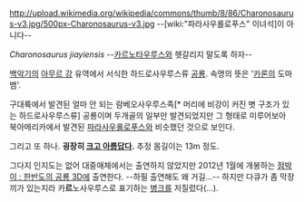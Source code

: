 http://upload.wikimedia.org/wikipedia/commons/thumb/8/86/Charonosaurus-v3.jpg/500px-Charonosaurus-v3.jpg
--[wiki:"파라사우롤로푸스" 이녀석]이 아니다--

''Charonosaurus jiayiensis''
--[[카르노타우루스]]와 헷갈리지 말도록 하자--

[[백악기]]의 [[아무르 강]] 유역에서 서식한 하드로사우루스류 [[공룡]]. 속명의 뜻은 '[[카론]]의 도마뱀'.

구대륙에서 발견된 얼마 안 되는 람베오사우루스족[* 머리에 비강이 커진 볏 구조가 있는 하드로사우루스류] 공룡이며 두개골의 일부만 발견되었지만 그 형태로 미루어보아 북아메리카에서 발견된 [[파라사우롤로푸스]]와 비슷했던 것으로 보인다.


그리고 또 하나. '''굉장히 [[크고 아름답다]].''' 추정 몸길이는 13m 정도.

그다지 인지도는 없어 대중매체에서는 출연하지 않았지만 2012년 1월에 개봉하는 [[점박이 : 한반도의 공룡 3D]]에 출연한다. --하필 출연해도 왜 거길...-- 하지만 다큐가 좀 막장끼가 있는지라 카'''르'''노사우루스로 표기하는 [[병크]]를 저질렀다(...).
